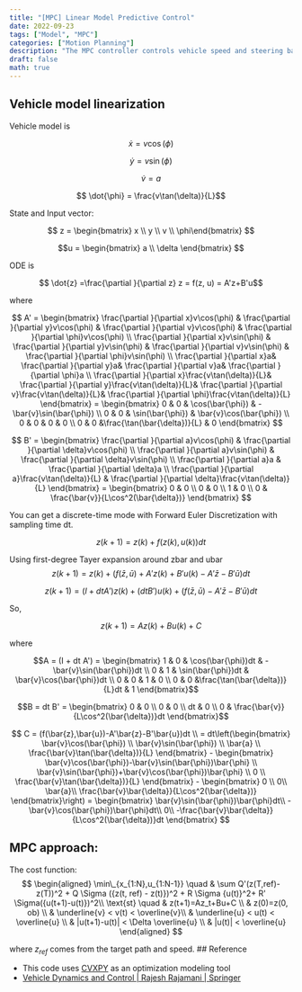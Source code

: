 ```yaml
---
title: "[MPC] Linear Model Predictive Control"
date: 2022-09-23
tags: ["Model", "MPC"]
categories: ["Motion Planning"]
description: "The MPC controller controls vehicle speed and steering based on linearized model."
draft: false
math: true
---
```


## Vehicle model linearization
Vehicle model is 

$$ \dot{x} = v\cos(\phi)$$

$$ \dot{y} = v\sin(\phi)$$

$$ \dot{v} = a$$

$$ \dot{\phi} = \frac{v\tan(\delta)}{L}$$

State and Input vector:

$$ z = \begin{bmatrix}
x \\
y \\
v \\
\phi\end{bmatrix} $$

$$u = \begin{bmatrix}
a \\ 
\delta
\end{bmatrix} $$

ODE is 

$$ \dot{z} =\frac{\partial }{\partial z} z = f(z, u) = A'z+B'u$$

where

$$ A' =
\begin{bmatrix}
\frac{\partial }{\partial x}v\cos(\phi) & 
\frac{\partial }{\partial y}v\cos(\phi) & 
\frac{\partial }{\partial v}v\cos(\phi) &
\frac{\partial }{\partial \phi}v\cos(\phi) \\
\frac{\partial }{\partial x}v\sin(\phi) & 
\frac{\partial }{\partial y}v\sin(\phi) & 
\frac{\partial }{\partial v}v\sin(\phi) &
\frac{\partial }{\partial \phi}v\sin(\phi) \\
\frac{\partial }{\partial x}a& 
\frac{\partial }{\partial y}a& 
\frac{\partial }{\partial v}a&
\frac{\partial }{\partial \phi}a \\
\frac{\partial }{\partial x}\frac{v\tan(\delta)}{L}& 
\frac{\partial }{\partial y}\frac{v\tan(\delta)}{L}& 
\frac{\partial }{\partial v}\frac{v\tan(\delta)}{L}&
\frac{\partial }{\partial \phi}\frac{v\tan(\delta)}{L}
\end{bmatrix}
=
\begin{bmatrix}
0 & 0 & \cos(\bar{\phi}) & -\bar{v}\sin(\bar{\phi}) \\
0 & 0 & \sin(\bar{\phi}) & \bar{v}\cos(\bar{\phi}) \\
0 & 0 & 0 & 0 \\
0 & 0 &\frac{\tan(\bar{\delta})}{L} & 0
\end{bmatrix}
$$

$$
B' =
\begin{bmatrix}
\frac{\partial }{\partial a}v\cos(\phi) &
\frac{\partial }{\partial \delta}v\cos(\phi) \\
\frac{\partial }{\partial a}v\sin(\phi) &
\frac{\partial }{\partial \delta}v\sin(\phi) \\
\frac{\partial }{\partial a}a &
\frac{\partial }{\partial \delta}a \\
\frac{\partial }{\partial a}\frac{v\tan(\delta)}{L} &
\frac{\partial }{\partial \delta}\frac{v\tan(\delta)}{L}
\end{bmatrix}
=
\begin{bmatrix}
0 & 0 \\
0 & 0 \\
1 & 0 \\
0 & \frac{\bar{v}}{L\cos^2(\bar{\delta})}
\end{bmatrix}
$$

You can get a discrete-time mode with Forward Euler Discretization with sampling time dt.

$$z(k+1) = z(k)+f(z(k),u(k))dt$$

Using first-degree Tayer expansion around zbar and ubar
$$z(k+1) = z(k)+(f(\bar{z},\bar{u})+A'z(k)+B'u(k)-A'\bar{z}-B'\bar{u})dt$$

$$z(k+1) = (I + dtA')z(k)+(dtB')u(k) + (f(\bar{z},\bar{u})-A'\bar{z}-B'\bar{u})dt$$

So, 

$$z(k+1) = Az(k)+Bu(k) +C$$

where

$$A = (I + dt A') =
\begin{bmatrix} 
1 & 0 & \cos(\bar{\phi})dt & -\bar{v}\sin(\bar{\phi})dt \\
0 & 1 & \sin(\bar{\phi})dt & \bar{v}\cos(\bar{\phi})dt \\
0 & 0 & 1 & 0 \\
0 & 0 &\frac{\tan(\bar{\delta})}{L}dt & 1
\end{bmatrix}$$

$$B = dt B' =
\begin{bmatrix} 
0 & 0 \\
0 & 0 \\
dt & 0 \\
0 & \frac{\bar{v}}{L\cos^2(\bar{\delta})}dt
\end{bmatrix}$$


$$ C = (f(\bar{z},\bar{u})-A'\bar{z}-B'\bar{u})dt \\
= dt\left(\begin{bmatrix} 
\bar{v}\cos(\bar{\phi}) \\
\bar{v}\sin(\bar{\phi}) \\
\bar{a} \\
\frac{\bar{v}\tan(\bar{\delta})}{L}
\end{bmatrix} - 
\begin{bmatrix} 
\bar{v}\cos(\bar{\phi})-\bar{v}\sin(\bar{\phi})\bar{\phi} \\
\bar{v}\sin(\bar{\phi})+\bar{v}\cos(\bar{\phi})\bar{\phi} \\
0 \\
\frac{\bar{v}\tan(\bar{\delta})}{L}
\end{bmatrix} -
\begin{bmatrix} 0 \\ 0\\ \bar{a}\\
\frac{\bar{v}\bar{\delta}}{L\cos^2(\bar{\delta})}
\end{bmatrix}\right) =
\begin{bmatrix} 
\bar{v}\sin(\bar{\phi})\bar{\phi}dt\\
-\bar{v}\cos(\bar{\phi})\bar{\phi}dt\\
0\\
-\frac{\bar{v}\bar{\delta}}{L\cos^2(\bar{\delta})}dt
\end{bmatrix}
$$

## MPC approach:

The cost function:
$$
\begin{aligned} 
\min\_{x_{1:N},u_{1:N-1}} \quad & \sum Q'(z(T,ref)-z(T))^2 + Q \Sigma ({z(t, ref) - z(t)})^2 + R \Sigma {u(t)}^2+ R' \Sigma({u(t+1)-u(t)})^2\\
\text{st} \quad 
& z(t+1)=Az_t+Bu+C \\
& z(0)=z(0, ob) \\
& \underline{v} < v(t) < \overline{v}\\
& \underline{u} < u(t) < \overline{u} \\
& |u(t+1)-u(t)| < \Delta \overline{u} \\
& |u(t)| < \overline{u}
\end{aligned}
$$

where $z_{ref}$ comes from the target path and speed.
## Reference

- This code uses [CVXPY](http://www.cvxpy.org/) as an optimization modeling tool 
- [Vehicle Dynamics and Control \| Rajesh Rajamani \| Springer](http://www.springer.com/us/book/9781461414322)